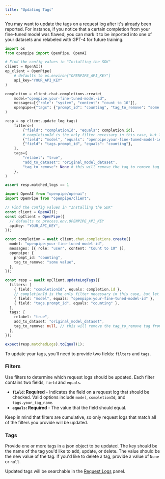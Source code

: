 ```yaml
---
title: "Updating Tags"
---
```


You may want to update the tags on a request log after it's already been reported. For instance, if you notice that a certain completion from your fine-tuned model was flawed,
you can mark it to be imported into one of your datasets and relabeled with GPT-4 for future training.

<Tabs>
  <Tab title="Python">

```python
import os
from openpipe import OpenPipe, OpenAI

# Find the config values in "Installing the SDK"
client = OpenAI()
op_client = OpenPipe(
    # defaults to os.environ["OPENPIPE_API_KEY"]
    api_key="YOUR_API_KEY"
)

completion = client.chat.completions.create(
    model="openpipe:your-fine-tuned-model-id",
    messages=[{"role": "system", "content": "count to 10"}],
    openpipe={"tags": {"prompt_id": "counting", "tag_to_remove": "some value"}},
)

resp = op_client.update_log_tags(
    filters=[
        {"field": "completionId", "equals": completion.id},
        # completionId is the only filter necessary in this case, but let's add a couple more examples
        {"field": "model", "equals": "openpipe:your-fine-tuned-model-id"},
        {"field": "tags.prompt_id", "equals": "counting"},
    ],
    tags={
        "relabel": "true",
        "add_to_dataset": "original_model_dataset",
        "tag_to_remove": None # this will remove the tag_to_remove tag from the request log we just created
    },
)

assert resp.matched_logs == 1
```

  </Tab>
  <Tab title="NodeJS">

```typescript
import OpenAI from "openpipe/openai";
import OpenPipe from "openpipe/client";

// Find the config values in "Installing the SDK"
const client = OpenAI();
const opClient = OpenPipe({
  // defaults to process.env.OPENPIPE_API_KEY
  apiKey: "YOUR_API_KEY",
});

const completion = await client.chat.completions.create({
  model: "openpipe:your-fine-tuned-model-id",
  messages: [{ role: "user", content: "Count to 10" }],
  openpipe: {
    prompt_id: "counting",
    tag_to_remove: "some value",
  },
});

const resp = await opClient.updateLogTags({
  filters: [
    { field: "completionId", equals: completion.id },
    // completionId is the only filter necessary in this case, but let's add a couple more examples
    { field: "model", equals: "openpipe:your-fine-tuned-model-id" },
    { field: "tags.prompt_id", equals: "counting" },
  ],
  tags: {
    relabel: "true",
    add_to_dataset: "original_model_dataset",
    tag_to_remove: null, // this will remove the tag_to_remove tag from the request log we just created
  },
});

expect(resp.matchedLogs).toEqual(1);
```

  </Tab>
</Tabs>

To update your tags, you'll need to provide two fields: `filters` and `tags`.

### Filters

Use filters to determine which request logs should be updated. Each filter contains two fields, `field` and `equals`.

- **`field`: Required** - Indicates the field on a request log that should be checked. Valid options include `model`, `completionId`, and `tags.your_tag_name`.
- **`equals`: Required** - The value that the field should equal.

Keep in mind that filters are cumulative, so only request logs that match all of the filters you provide will be updated.

### Tags

Provide one or more tags in a json object to be updated. The key should be the name of the tag you'd like to add, update, or delete. The value should be the new value of the tag.
If you'd like to delete a tag, provide a value of `None` or `null`.

Updated tags will be searchable in the [Request Logs](/features/request-logs) panel.
